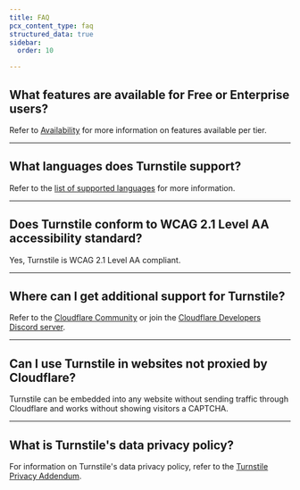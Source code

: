 ```yaml
---
title: FAQ
pcx_content_type: faq
structured_data: true
sidebar:
  order: 10

---
```


## What features are available for Free or Enterprise users?

Refer to [Availability](/turnstile/#availability) for more information on features available per tier.

---

## What languages does Turnstile support?

Refer to the [list of supported languages](/turnstile/reference/supported-languages/) for more information.

---

## Does Turnstile conform to WCAG 2.1 Level AA accessibility standard?

Yes, Turnstile is WCAG 2.1 Level AA compliant.

---

## Where can I get additional support for Turnstile?

Refer to the [Cloudflare Community](https://community.cloudflare.com/c/website-application-performance/turnstile/83) or join the [Cloudflare Developers Discord server](https://discord.com/channels/595317990191398933/1025131875397812224).

---

## Can I use Turnstile in websites not proxied by Cloudflare?

Turnstile can be embedded into any website without sending traffic through Cloudflare and works without showing visitors a CAPTCHA.

---

## What is Turnstile's data privacy policy?

For information on Turnstile's data privacy policy, refer to the [Turnstile Privacy Addendum](https://www.cloudflare.com/turnstile-privacy-policy/).